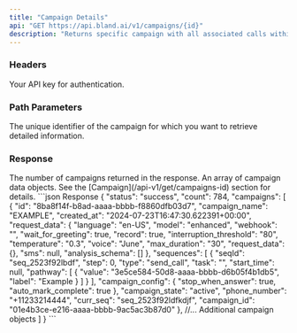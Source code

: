 ```yaml
---
title: "Campaign Details"
api: "GET https://api.bland.ai/v1/campaigns/{id}"
description: "Returns specific campaign with all associated calls within campaign."
---
```


### Headers

<ParamField header="authorization" type="string" required>
  Your API key for authentication.
</ParamField>

### Path Parameters
<ParamField path="id" type="string" required>
  The unique identifier of the campaign for which you want to retrieve detailed information.
</ParamField>

### Response
<ResponseField name="count" type="integer">
  The number of campaigns returned in the response.
</ResponseField>

<ResponseField name="campaigns" type="array">
  An array of campaign data objects. See the [Campaign](/api-v1/get/campaigns-id) section for details.
</ResponseField>

<ResponseExample>
```json Response
  {
    "status": "success",
    "count": 784,
    "campaigns": [
      {
        "id": "8ba8f14f-b8ad-aaaa-bbbb-f8860dfb03d7",
        "campaign_name": "EXAMPLE",
        "created_at": "2024-07-23T16:47:30.622391+00:00",
        "request_data": {
          "language": "en-US",
          "model": "enhanced",
          "webhook": "",
          "wait_for_greeting": true,
          "record": true,
          "interruption_threshold": "80",
          "temperature": "0.3",
          "voice": "June",
          "max_duration": "30",
          "request_data": {},
          "sms": null,
          "analysis_schema": []
        },
        "sequences": [
          {
            "seqId": "seq_2523f92lbdf",
            "step": 0,
            "type": "send_call",
            "task": "",
            "start_time": null,
            "pathway": [
              {
                "value": "3e5ce584-50d8-aaaa-bbbb-d6b05f4b1db5",
                "label": "Example
              }
            ]
          }
        ],
        "campaign_config": {
          "stop_when_answer": true,
          "auto_mark_complete": true
        },
        "campaign_state": "active",
        "phone_number": "+11233214444",
        "curr_seq": "seq_2523f92ldfkdjf",
        "campaign_id": "01e4b3ce-e216-aaaa-bbbb-9ac5ac3b87d0"
      },
      //... Additional campaign objects
    ]
  }
```
</ResponseExample>